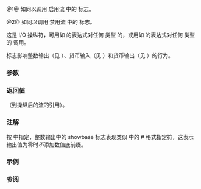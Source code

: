 {{cpp/title|showbase|noshowbase}}
{{cpp/io/manip/navbar}}
{{dcl begin}}
{{dcl header|ios}}
{{dcl|num=1|
std::ios_base&amp; showbase( std::ios_base&amp; str );
}}
{{dcl|num=2|
std::ios_base&amp; noshowbase( std::ios_base&amp; str );
}}
{{dcl end}}

@1@ 如同以调用 {{c|str.setf(std::ios_base::showbase)}} 启用流 {{c|str}} 中的 {{tt|showbase}} 标志。

@2@ 如同以调用 {{c|str.unsetf(std::ios_base::showbase)}} 禁用流 {{c|str}} 中的 {{tt|showbase}} 标志。

这是 I/O 操纵符，可用如 {{c|out &lt;&lt; std::showbase}} 的表达式对任何 {{lc|std::basic_ostream}} 类型 {{tt|out}} 的，或用如 {{c|in &gt;&gt; std::showbase}} 的表达式对任何 {{lc|std::basic_istream}} 类型的 {{tt|in}} 调用。

{{tt|showbase}} 标志影响整数输出（见 {{lc|std::num_put::put}}）、货币输入（见 {{lc|std::money_get::get}}）和货币输出（见 {{lc|std::money_put::put}}）的行为。

===参数===
{{par begin}}
{{par|str|到 I/O 流的引用}}
{{par end}}

===返回值===
{{c|str}}（到操纵后的流的引用）。

===注解===
按 {{lc|std::num_put::put}} 中指定，整数输出中的 showbase 标志表现类似 {{lc|std::printf}} 中的 # 格式指定符，这表示输出值为零时''不''添加数值底前缀。

===示例===
{{example
|code=
#include &lt;iomanip&gt;
#include &lt;iostream&gt;
#include &lt;locale&gt;
#include &lt;sstream&gt;

int main()
{
    // showbase 影响八进制和十六进制的输出
    std::cout &lt;&lt; std::hex
              &lt;&lt; "showbase: " &lt;&lt; std::showbase &lt;&lt; 42 &lt;&lt; '\n'
              &lt;&lt; "noshowbase: " &lt;&lt; std::noshowbase &lt;&lt; 42 &lt;&lt; '\n';

    // 及货币值的输入和输出
    std::locale::global(std::locale("en_US.UTF8"));
    long double val = 0;
    std::istringstream("3.14") &gt;&gt; std::showbase &gt;&gt; std::get_money(val);
    std::cout &lt;&lt; "用 showbase，解析 3.14 为货币得到 " &lt;&lt; val &lt;&lt; '\n';
    std::istringstream("3.14") &gt;&gt; std::noshowbase &gt;&gt; std::get_money(val);
    std::cout &lt;&lt; "不用 showbase，解析 3.14 为货币得到 " &lt;&lt; val &lt;&lt; '\n';
}
|output=
showbase: 0x2a
noshowbase: 2a
用 showbase，解析 3.14 为货币得到 0
不用 showbase，解析 3.14 为货币得到 314
}}

===参阅===
{{dsc begin}}
{{dsc inc|cpp/io/manip/dsc resetiosflags}}
{{dsc inc|cpp/io/manip/dsc setiosflags}}
{{dsc end}}

{{langlinks|de|en|es|fr|it|ja|pt|ru}}